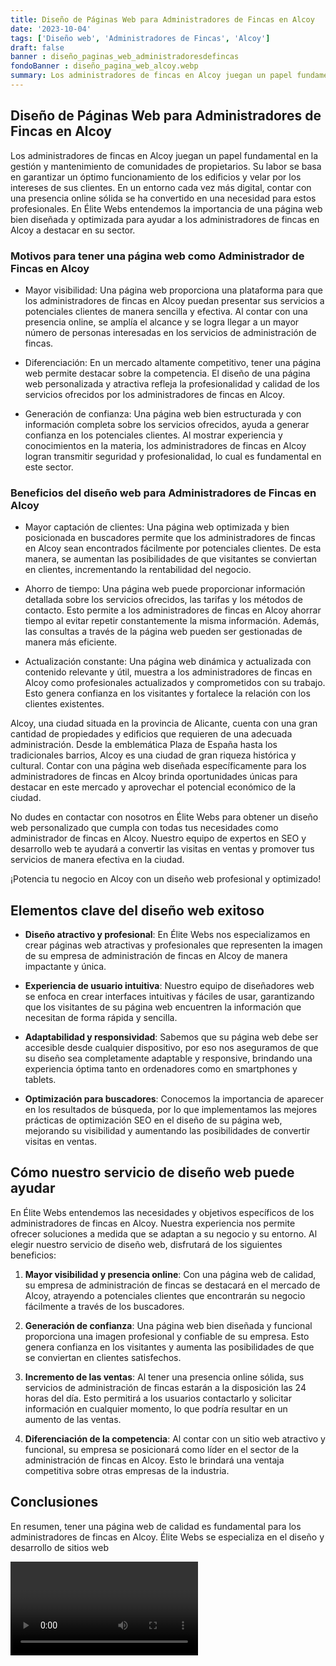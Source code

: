 ```yaml
---
title: Diseño de Páginas Web para Administradores de Fincas en Alcoy
date: '2023-10-04'
tags: ['Diseño web', 'Administradores de Fincas', 'Alcoy']
draft: false
banner : diseño_paginas_web_administradoresdefincas
fondoBanner : diseño_pagina_web_alcoy.webp
summary: Los administradores de fincas en Alcoy juegan un papel fundamental en la gestión y mantenimiento de comunidades de propietarios. Su labor se basa en garantizar un óptimo funcionamiento de los edificios y velar por los intereses de sus clientes. En un entorno cada vez más digital, contar con una presencia online sólida se ha convertido en una necesidad para estos profesionales. En Élite Webs entendemos la importancia de una página web bien diseñada y optimizada para ayudar a los administradores de fincas en Alcoy a destacar en su sector.
---
```


## Diseño de Páginas Web para Administradores de Fincas en Alcoy

Los administradores de fincas en Alcoy juegan un papel fundamental en la gestión y mantenimiento de comunidades de propietarios. Su labor se basa en garantizar un óptimo funcionamiento de los edificios y velar por los intereses de sus clientes. En un entorno cada vez más digital, contar con una presencia online sólida se ha convertido en una necesidad para estos profesionales. En Élite Webs entendemos la importancia de una página web bien diseñada y optimizada para ayudar a los administradores de fincas en Alcoy a destacar en su sector.

### Motivos para tener una página web como Administrador de Fincas en Alcoy

- Mayor visibilidad: Una página web proporciona una plataforma para que los administradores de fincas en Alcoy puedan presentar sus servicios a potenciales clientes de manera sencilla y efectiva. Al contar con una presencia online, se amplía el alcance y se logra llegar a un mayor número de personas interesadas en los servicios de administración de fincas.

- Diferenciación: En un mercado altamente competitivo, tener una página web permite destacar sobre la competencia. El diseño de una página web personalizada y atractiva refleja la profesionalidad y calidad de los servicios ofrecidos por los administradores de fincas en Alcoy.

- Generación de confianza: Una página web bien estructurada y con información completa sobre los servicios ofrecidos, ayuda a generar confianza en los potenciales clientes. Al mostrar experiencia y conocimientos en la materia, los administradores de fincas en Alcoy logran transmitir seguridad y profesionalidad, lo cual es fundamental en este sector.

### Beneficios del diseño web para Administradores de Fincas en Alcoy

- Mayor captación de clientes: Una página web optimizada y bien posicionada en buscadores permite que los administradores de fincas en Alcoy sean encontrados fácilmente por potenciales clientes. De esta manera, se aumentan las posibilidades de que visitantes se conviertan en clientes, incrementando la rentabilidad del negocio.

- Ahorro de tiempo: Una página web puede proporcionar información detallada sobre los servicios ofrecidos, las tarifas y los métodos de contacto. Esto permite a los administradores de fincas en Alcoy ahorrar tiempo al evitar repetir constantemente la misma información. Además, las consultas a través de la página web pueden ser gestionadas de manera más eficiente.

- Actualización constante: Una página web dinámica y actualizada con contenido relevante y útil, muestra a los administradores de fincas en Alcoy como profesionales actualizados y comprometidos con su trabajo. Esto genera confianza en los visitantes y fortalece la relación con los clientes existentes.

Alcoy, una ciudad situada en la provincia de Alicante, cuenta con una gran cantidad de propiedades y edificios que requieren de una adecuada administración. Desde la emblemática Plaza de España hasta los tradicionales barrios, Alcoy es una ciudad de gran riqueza histórica y cultural. Contar con una página web diseñada específicamente para los administradores de fincas en Alcoy brinda oportunidades únicas para destacar en este mercado y aprovechar el potencial económico de la ciudad.

No dudes en contactar con nosotros en Élite Webs para obtener un diseño web personalizado que cumpla con todas tus necesidades como administrador de fincas en Alcoy. Nuestro equipo de expertos en SEO y desarrollo web te ayudará a convertir las visitas en ventas y promover tus servicios de manera efectiva en la ciudad.

¡Potencia tu negocio en Alcoy con un diseño web profesional y optimizado!

<GifSeo />

<Cta />

## Elementos clave del diseño web exitoso

- **Diseño atractivo y profesional**: En Élite Webs nos especializamos en crear páginas web atractivas y profesionales que representen la imagen de su empresa de administración de fincas en Alcoy de manera impactante y única.

- **Experiencia de usuario intuitiva**: Nuestro equipo de diseñadores web se enfoca en crear interfaces intuitivas y fáciles de usar, garantizando que los visitantes de su página web encuentren la información que necesitan de forma rápida y sencilla.

- **Adaptabilidad y responsividad**: Sabemos que su página web debe ser accesible desde cualquier dispositivo, por eso nos aseguramos de que su diseño sea completamente adaptable y responsive, brindando una experiencia óptima tanto en ordenadores como en smartphones y tablets.

- **Optimización para buscadores**: Conocemos la importancia de aparecer en los resultados de búsqueda, por lo que implementamos las mejores prácticas de optimización SEO en el diseño de su página web, mejorando su visibilidad y aumentando las posibilidades de convertir visitas en ventas.

## Cómo nuestro servicio de diseño web puede ayudar

En Élite Webs entendemos las necesidades y objetivos específicos de los administradores de fincas en Alcoy. Nuestra experiencia nos permite ofrecer soluciones a medida que se adaptan a su negocio y su entorno. Al elegir nuestro servicio de diseño web, disfrutará de los siguientes beneficios:

1. **Mayor visibilidad y presencia online**: Con una página web de calidad, su empresa de administración de fincas se destacará en el mercado de Alcoy, atrayendo a potenciales clientes que encontrarán su negocio fácilmente a través de los buscadores.

2. **Generación de confianza**: Una página web bien diseñada y funcional proporciona una imagen profesional y confiable de su empresa. Esto genera confianza en los visitantes y aumenta las posibilidades de que se conviertan en clientes satisfechos.

3. **Incremento de las ventas**: Al tener una presencia online sólida, sus servicios de administración de fincas estarán a la disposición las 24 horas del día. Esto permitirá a los usuarios contactarlo y solicitar información en cualquier momento, lo que podría resultar en un aumento de las ventas.

4. **Diferenciación de la competencia**: Al contar con un sitio web atractivo y funcional, su empresa se posicionará como líder en el sector de la administración de fincas en Alcoy. Esto le brindará una ventaja competitiva sobre otras empresas de la industria.

## Conclusiones

En resumen, tener una página web de calidad es fundamental para los administradores de fincas en Alcoy. Élite Webs se especializa en el diseño y desarrollo de sitios web

<Video />

<CtaBot job='Administradores de Fincas' city='Alcoy'/>

<Gmaps query='Alcoy+españa+maps' />